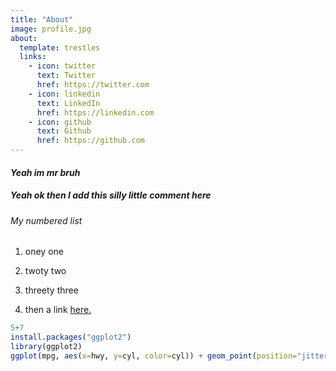 ```yaml
---
title: "About"
image: profile.jpg
about:
  template: trestles
  links:
    - icon: twitter
      text: Twitter
      href: https://twitter.com
    - icon: linkedin
      text: LinkedIn
      href: https://linkedin.com
    - icon: github
      text: Github
      href: https://github.com
---
```


#### *Yeah im mr bruh*

##### **Yeah ok then I add this silly little comment here**

###### My numbered list

1.  oney one

2.  twoty two

3.  threety three

4.  then a link [here.](https://pointerpointer.com/ "Pointer Pointer, a beloved website that points at your mouse pointer.")

```r
5+7
install.packages("ggplot2")
library(ggplot2)
ggplot(mpg, aes(x=hwy, y=cyl, color=cyl)) + geom_point(position="jitter", alpha=.5) + geom_smooth()
```
